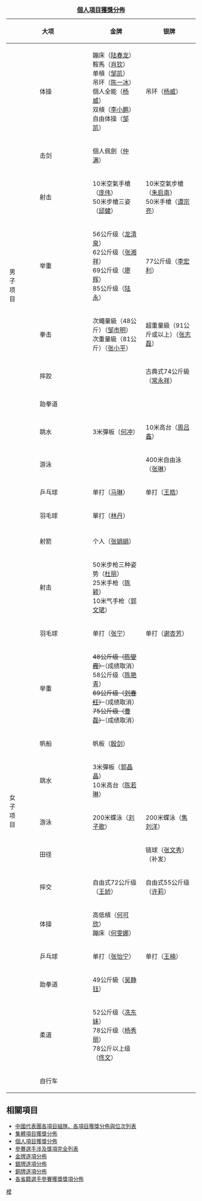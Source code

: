{| class="wikitable" style="font-size:90%" width="800px"
|+ '''[[:Template:2008年中國奧運代表團個人項目獲獎分佈|個人項目獲獎分佈]]'''
!colspan=2 width=16%|大项||width=28%|金牌||width=28%|银牌||width=28%|铜牌
|-
!rowspan=11 width=6%|男<br>子<br>项<br>目
|体操||蹦床（[[陆春龙]]）<br>鞍馬（[[肖钦]]）<br>单槓（[[邹凯]]）<br>吊环（[[陈一冰]]）<br>個人全能（[[杨威]]）<br>双槓（[[李小鵬 (體操運動員)|李小鹏]]）<br>自由体操（[[邹凯]]）||吊环（[[杨威]]）||蹦床（[[董栋]]）
|-
|击剑||個人佩劍（[[仲满]]）|| ||
|-
|射击||10米空氣手槍（[[庞伟]]）<br>50米步槍三姿（[[邱健]]）<br>||10米空氣步槍（[[朱启南]]）<br>50米手槍（[[谭宗亮]]）<br>||雙不定向飛靶（[[胡斌渊]]）
|-
|举重||56公斤级（[[龙清泉]]）<br>62公斤级（[[张湘祥]]）<br>69公斤级（[[廖辉]]）<br>85公斤级（[[陸永 (舉重運動員)|陆永]]）||77公斤级（[[李宏利]]）||
|-
|拳击||次蠅量級（48公斤）（[[邹市明]]）<br>次重量級（81公斤）（[[张小平 (拳击运动员)|张小平]]）||超重量級（91公斤或以上）（[[张志磊]]）||沉量級（69公斤）（[[哈那提·斯拉木|哈那提]]）
|-
|摔跤|| ||古典式74公斤級（[[常永祥]]）|| 
|-
|跆拳道|| || ||80公斤級（[[朱国]]）
|-
|跳水||3米彈板（[[何冲]]）|| 10米高台（[[周吕鑫]]）||3米彈板（[[秦凯]]）
|-
|游泳|| || 400米自由泳（[[张琳]]）|| 
|-
|乒乓球||单打（[[马琳]]）||单打（[[王皓 (乒乓球运动员)|王皓]]）||单打（[[王励勤]]）
|-
|羽毛球||單打（[[林丹]]）||　||单打（[[陈金]]）
|-

|-
!rowspan=14|女<br>子<br>项<br>目
|射箭||个人（[[张娟娟]]）||　||　
|-
|射击||50米步枪三种姿势（[[杜丽]]）<br>25米手枪（[[陳穎 (射擊運動員)|陈颖]]）<br>10米气手枪（[[郭文珺]]）||　||　
|-
|羽毛球||单打（[[张宁 (羽毛球运动员)|张宁]]）||单打（[[谢杏芳]]）||　
|-
|举重||<s>48公斤级（[[陈燮霞]]）</s>（成绩取消）<br>58公斤级（[[陈艳青]]）<br><s>69公斤级（[[刘春红]]）</s>（成绩取消）<br><s>75公斤级（[[曹磊 (举重运动员)|曹磊]]）</s>（成绩取消）||　||　
|-
|帆船||帆板（[[殷剑]]）||　||雷射雷迪爾級單人艇（[[徐莉佳]]）
|-
|跳水||3米彈板（[[郭晶晶]]）<br>10米高台（[[陈若琳]]）|| ||3米彈板（[[吴敏霞]]）<br>10米高台（[[王鑫]]）
|-
|游泳||200米蝶泳（[[刘子歌]]）||200米蝶泳（[[焦刘洋]]）||200米自由泳（[[庞佳颖]]）
|-
|田径||　||链球（[[张文秀]]）（补发）　||马拉松（[[周春秀]]）<br>铁饼（[[宋爱民]]）（补发）<br>铅球（[[巩立姣]]）（补发）
|-
|摔交||自由式72公斤级（[[王娇]]）||自由式55公斤级（[[许莉]]）||　
|-
|体操||高低槓（[[何可欣]]）<br>蹦床（[[何雯娜]]）||　||个人全能（[[杨伊琳]]）<br>高低槓（[[杨伊琳]]）<br>跳马（[[程菲]]）<br>平衡木（[[程菲]]）
|-
|乒乓球||单打（[[张怡宁]]）||单打（[[王楠]]）||单打（[[郭跃]]）
|-
|跆拳道||49公斤級（[[吴静钰]]）||　||　
|-
|柔道||52公斤级（[[冼东妹]]）<br>78公斤级（[[杨秀丽]]）<br>78公斤以上级（[[佟文]]）||　||57公斤级（[[许岩]]）
|-
|自行车||　||　||场地分项争先赛（[[郭爽]]）</td>
|}

<noinclude>

== 相關項目 ==
*[[:Template:2008年中國奧運代表團各項目組隊列表|中國代表團各項目組隊、各項目獲獎分佈與位次列表]]
*[[:Template:2008年中國奧運代表團集體項目獲獎分佈|集體項目獲獎分佈]]
*[[:Template:2008年中國奧運代表團個人項目獲獎分佈|個人項目獲獎分佈]]
*[[:Template:2008年中國奧運代表團參賽選手涉及獎項完全列表|參賽選手涉及獎項完全列表]]
*[[:Template:2008年中國奧運代表團金牌逐項分佈|金牌逐項分佈]]
*[[:Template:2008年中國奧運代表團銀牌逐項分佈|銀牌逐項分佈]]
*[[:Template:2008年中國奧運代表團銅牌逐項分佈|銅牌逐項分佈]]
*[[:Template:2008年中國奧運代表團各省籍選手參賽獲獎獎項分佈|各省籍選手參賽獲獎獎項分佈]]
[[Category:2008年夏季奥林匹克运动会中国代表团|模]]       
</noinclude>